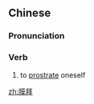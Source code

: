 ==Chinese==
{{zh-forms}}

===Pronunciation===
{{zh-pron
|m=móbài
|c=mou4 baai3
|mn=mo͘h-pài/bo̍k-pài
|cat=v
}}

===Verb===
{{zh-verb}}

# to [[prostrate]] oneself

[[zh:膜拜]]